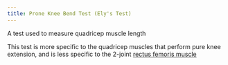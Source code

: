 ```yaml
---
title: Prone Knee Bend Test (Ely's Test)
---
```




A test used to measure quadricep muscle length

This test is more specific to the quadricep muscles that perform pure knee extension, and is less specific to the 2-joint [rectus femoris muscle]({{< var ref-rectus-femoris.path >}})